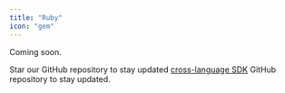 ```yaml
---
title: "Ruby"
icon: "gem"
---
```


Coming soon.

Star our GitHub repository to stay updated [cross-language SDK](https://github.com/Infisical/infisical/issues/437) GitHub repository to stay updated.
